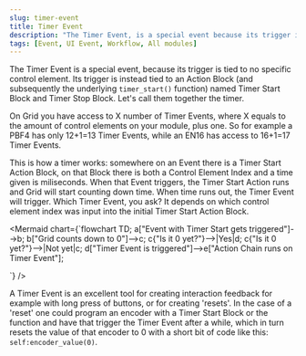 ```yaml
---
slug: timer-event
title: Timer Event
description: "The Timer Event, is a special event because its trigger is tied to no specific control element."
tags: [Event, UI Event, Workflow, All modules]
---
```



The Timer Event is a special event, because its trigger is tied to no specific control element. Its trigger is instead tied to an Action Block (and subsequently the underlying `timer_start()` function) named Timer Start Block and Timer Stop Block. Let's call them together the timer.

On Grid you have access to X number of Timer Events, where X equals to the amount of control elements on your module, plus one. So for example a PBF4 has only 12+1=13 Timer Events, while an EN16 has access to 16+1=17 Timer Events.


This is how a timer works: somewhere on an Event there is a Timer Start Action Block, on that Block there is both a Control Element Index and a time given is miliseconds. When that Event triggers, the Timer Start Action runs and Grid will start counting down time. When time runs out, the Timer Event will trigger. Which Timer Event, you ask? It depends on which control element index was input into the initial Timer Start Action Block.


<Mermaid chart={`flowchart TD;
a["Event with Timer Start gets triggered"]-->b;
b["Grid counts down to 0"]-->c;
c{"Is it 0 yet?"}-->|Yes|d;
c{"Is it 0 yet?"}-->|Not yet|c;
d["Timer Event is triggered"]-->e["Action Chain runs on Timer Event"];
   
`} />


A Timer Event is an excellent tool for creating interaction feedback for example with long press of buttons, or for creating 'resets'. In the case of a 'reset' one could program an encoder with a Timer Start Block or the function and have that trigger the Timer Event after a while, which in turn resets the value of that encoder to 0 with a short bit of code like this: `self:encoder_value(0)`.